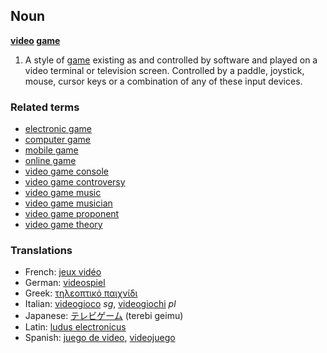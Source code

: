 == Noun ==
'''[[video]] [[game]]'''

#A style of [[game]] existing as and controlled by software and played on a video terminal or television screen.  Controlled by a paddle, joystick, mouse, cursor keys or a combination of any of these input devices.

=== Related terms ===
*[[electronic game]]
*[[computer game]]
*[[mobile game]]
*[[online game]]
*[[video game console]]
*[[video game controversy]]
*[[video game music]]
*[[video game musician]]
*[[video game proponent]]
*[[video game theory]]

=== Translations ===
*French: [[jeux vidéo]]
*German: [[videospiel]]
*Greek: [[τηλεοπτικό παιχνίδι]]
*Italian: [[videogioco]] ''sg'', [[videogiochi]] ''pl''
*Japanese: [[テレビゲーム]] (terebi geimu)
*Latin: [[ludus electronicus]]
*Spanish: [[juego de video]], [[videojuego]]